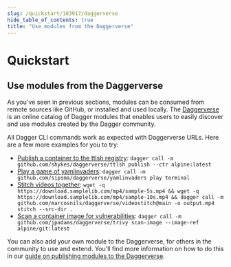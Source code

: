 ```yaml
---
slug: /quickstart/183917/daggerverse
hide_table_of_contents: true
title: "Use modules from the Daggerverse"
---
```


# Quickstart

## Use modules from the Daggerverse

<PartialExperimentalDocs />

As you've seen in previous sections, modules can be consumed from remote sources like GitHub, or installed and used locally. The [Daggerverse](https://daggerverse.dev) is an online catalog of Dagger modules that enables users to easily discover and use modules created by the Dagger community.

All Dagger CLI commands work as expected with Daggerverse URLs. Here are a few more examples for you to try:

- [Publish a container to the ttlsh registry](https://daggerverse.dev/mod/github.com/shykes/daggerverse/ttlsh): `dagger call -m github.com/shykes/daggerverse/ttlsh publish --ctr alpine:latest`
- [Play a game of yamlinvaders](https://daggerverse.dev/mod/github.com/sipsma/daggerverse/yamlinvaders): `dagger call -m github.com/sipsma/daggerverse/yamlinvaders play terminal`
- [Stitch videos together](https://daggerverse.dev/mod/github.com/marcosnils/daggerverse/videostitch): `wget -q https://download.samplelib.com/mp4/sample-5s.mp4 && wget -q https://download.samplelib.com/mp4/sample-10s.mp4 && dagger call -m github.com/marcosnils/daggerverse/videostitch@main -o output.mp4 stitch --src-dir .`
- [Scan a container image for vulnerabilities](https://daggerverse.dev/mod/github.com/jpadams/daggerverse/trivy): `dagger call -m github.com/jpadams/daggerverse/trivy scan-image --image-ref alpine/git:latest`

You can also add your own module to the Daggerverse, for others in the community to use and extend. You'll find more information on how to do this in our [guide on publishing modules to the Daggerverse](../developer/821742-publishing-modules.mdx).
